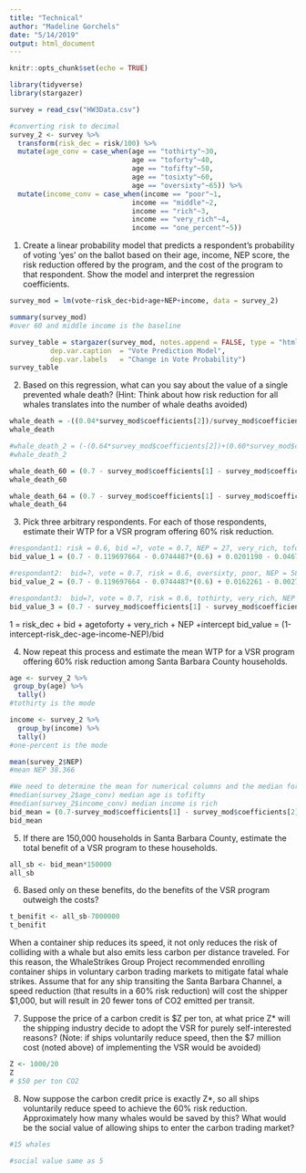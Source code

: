 ```yaml
---
title: "Technical"
author: "Madeline Gorchels"
date: "5/14/2019"
output: html_document
---
```


```r
knitr::opts_chunk$set(echo = TRUE)
```


```r
library(tidyverse)
library(stargazer)
```

```r
survey = read_csv("HW3Data.csv") 

#converting risk to decimal
survey_2 <- survey %>% 
  transform(risk_dec = risk/100) %>% 
  mutate(age_conv = case_when(age == "tothirty"~30, 
                              age == "toforty"~40, 
                              age == "tofifty"~50, 
                              age == "tosixty"~60, 
                              age == "oversixty"~65)) %>% 
  mutate(income_conv = case_when(income == "poor"~1, 
                              income == "middle"~2, 
                              income == "rich"~3, 
                              income == "very_rich"~4, 
                              income == "one_percent"~5))

```

1. Create a linear probability model that predicts a respondent’s probability of voting ‘yes’ on the
ballot based on their age, income, NEP score, the risk reduction offered by the program, and the
cost of the program to that respondent. Show the model and interpret the regression
coefficients.

```r
survey_mod = lm(vote~risk_dec+bid+age+NEP+income, data = survey_2)

summary(survey_mod)
#over 60 and middle income is the baseline

```


```r
survey_table = stargazer(survey_mod, notes.append = FALSE, type = "html", covariate.labels = c("Risk", "Bid", "Age 41-50","Age 31-40", "Age 51-60", "Age Under 30", "NEP", "Income 1%", "Income Poor", "Income Rich", "Income Very Rich"),
          dep.var.caption  = "Vote Prediction Model",
          dep.var.labels   = "Change in Vote Probability")
survey_table
```

2. Based on this regression, what can you say about the value of a single prevented whale death?
(Hint: Think about how risk reduction for all whales translates into the number of whale deaths
avoided)


```r
whale_death = -((0.04*survey_mod$coefficients[2])/survey_mod$coefficients[3])
whale_death

#whale_death_2 = (-(0.64*survey_mod$coefficients[2])+(0.60*survey_mod$coefficients[2])/survey_mod$coefficients[3])
#whale_death_2

whale_death_60 = (0.7 - survey_mod$coefficients[1] - survey_mod$coefficients[2]*0.6 -survey_mod$coefficients[7]-survey_mod$coefficients[12] - survey_mod$coefficients[8]*15)/survey_mod$coefficients[3]
whale_death_60

whale_death_64 = (0.7 - survey_mod$coefficients[1] - survey_mod$coefficients[2]*0.64 -survey_mod$coefficients[7]-survey_mod$coefficients[12] - survey_mod$coefficients[8]*15)/survey_mod$coefficients[3]
whale_death_64

```


3. Pick three arbitrary respondents. For each of those respondents, estimate their WTP for a VSR
program offering 60% risk reduction.

```r
#respondant1: risk = 0.6, bid =?, vote = 0.7, NEP = 27, very_rich, toforty
bid_value_1 = (0.7 - 0.119697664 - 0.0744487*(0.6) + 0.0201190 - 0.0467922- 0.0158639*(27))/(0.0010699)

#respondant2:  bid=?, vote = 0.7, risk = 0.6, oversixty, poor, NEP = 58
bid_value_2 = (0.7 - 0.119697664 - 0.0744487*(0.6) + 0.0162261 - 0.0027386-0.0158639*(58))/(0.0010699)

#respondant3:  bid=?, vote = 0.7, risk = 0.6, tothirty, very_rich, NEP = 15
bid_value_3 = (0.7 - survey_mod$coefficients[1] - survey_mod$coefficients[2]*0.6 +survey_mod$coefficients[7]-survey_mod$coefficients[12] - survey_mod$coefficients[8]*15)/survey_mod$coefficients[3]


```


1 = risk_dec + bid + agetoforty + very_rich + NEP +intercept
bid_value = (1-intercept-risk_dec-age-income-NEP)/bid

4. Now repeat this process and estimate the mean WTP for a VSR program offering 60% risk
reduction among Santa Barbara County households.

```r
age <- survey_2 %>% 
 group_by(age) %>% 
  tally()
#tothirty is the mode

income <- survey_2 %>% 
  group_by(income) %>% 
  tally()
#one-percent is the mode

mean(survey_2$NEP)
#mean NEP 38.366

#We need to determine the mean for numerical columns and the median for the converted catergorical columns
#median(survey_2$age_conv) median age is tofifty
#median(survey_2$income_conv) median income is rich
bid_mean = (0.7-survey_mod$coefficients[1] - survey_mod$coefficients[2]*0.6 -survey_mod$coefficients[7]-survey_mod$coefficients[9] - survey_mod$coefficients[8]*mean(survey_2$NEP))/survey_mod$coefficients[3]
bid_mean

```



5. If there are 150,000 households in Santa Barbara County, estimate the total benefit of a VSR
program to these households.

```r
all_sb <- bid_mean*150000
all_sb

```



6. Based only on these benefits, do the benefits of the VSR program outweigh the costs?
```r
t_benifit <- all_sb-7000000
t_benifit

```



When a container ship reduces its speed, it not only reduces the risk of colliding with a whale but also
emits less carbon per distance traveled. For this reason, the WhaleStrikes Group Project recommended
enrolling container ships in voluntary carbon trading markets to mitigate fatal whale strikes. Assume
that for any ship transiting the Santa Barbara Channel, a speed reduction (that results in a 60% risk
reduction) will cost the shipper $1,000, but will result in 20 fewer tons of CO2 emitted per transit.

7. Suppose the price of a carbon credit is $Z per ton, at what price Z* will the shipping industry
decide to adopt the VSR for purely self-interested reasons? (Note: if ships voluntarily reduce
speed, then the $7 million cost (noted above) of implementing the VSR would be avoided)

```r
Z <- 1000/20
Z
# $50 per ton CO2

```


8. Now suppose the carbon credit price is exactly Z*, so all ships voluntarily reduce speed to
achieve the 60% risk reduction. Approximately how many whales would be saved by this? What
would be the social value of allowing ships to enter the carbon trading market?

```r
#15 whales

#social value same as 5

```

